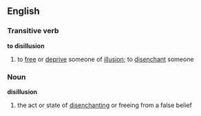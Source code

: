==English==
===Transitive verb===
'''to disillusion'''
#to [[free]] or [[deprive]] someone of [[illusion]]; to [[disenchant]] someone
===Noun===
'''disillusion'''
#the act or state of [[disenchanting]] or freeing from a false belief